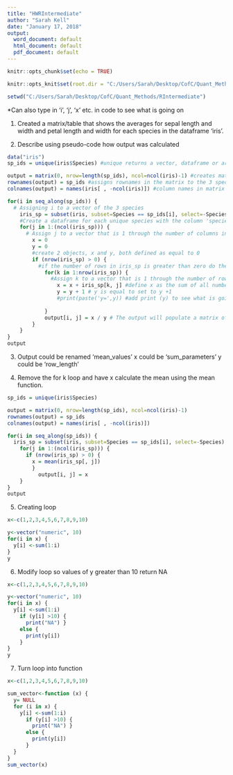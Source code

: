 ---
title: "HWRIntermediate"
author: "Sarah Kell"
date: "January 17, 2018"
output:
  word_document: default
  html_document: default
  pdf_document: default
---

```{r setup, include=FALSE}
knitr::opts_chunk$set(echo = TRUE)

knitr::opts_knit$set(root.dir = "C:/Users/Sarah/Desktop/CofC/Quant_Methods/RIntermediate")

setwd("C:/Users/Sarah/Desktop/CofC/Quant_Methods/RIntermediate")
```

*Can also type in 'i', 'j', 'x' etc. in code to see what is going on 

1.  Created a matrix/table that shows the averages for sepal length and width and petal length and width for each species in the dataframe 'iris'.

2. Describe using pseudo-code how output was calculated
```{r}
data("iris")
sp_ids = unique(iris$Species) #unique returns a vector, dataframe or array like x but with duplicate elements/rows removed. Pulled out the three species in iris and renamed them 'sp_ids' 

output = matrix(0, nrow=length(sp_ids), ncol=ncol(iris)-1) #creates matrix, 0 indicates matrix currently has no data, with rows of species names, with the number of columns within the dataframe 'iris' minus one column (to remove the species column)  
rownames(output) = sp_ids #assigns rownames in the matrix to the 3 species pulled out of the dataframe
colnames(output) = names(iris[ , -ncol(iris)]) #column names in matrix are column names in DF iris minus the last column specifically    

for(i in seq_along(sp_ids)) { 
  # Assigning i to a vector of the 3 species 
    iris_sp = subset(iris, subset=Species == sp_ids[i], select=-Species)
    #Create a dataframe for each unique species with the column 'species'              removed 
    for(j in 1:(ncol(iris_sp))) {
      # Assign j to a vector that is 1 through the number of columns in                  the subset iris_sp (in this case 1:4) 
        x = 0 
        y = 0
        #create 2 objects, x and y, both defined as equal to 0
        if (nrow(iris_sp) > 0) {
          #if the number of rows in iris_sp is greater than zero do the                      following
            for(k in 1:nrow(iris_sp)) {
              #Assign k to a vector that is 1 through the number of rows                         in the subset iris_sp (1:50) 
                x = x + iris_sp[k, j] #define x as the sum of all numbers                          in iris_sp 
                y = y + 1 # y is equal to set to y +1 
                #print(paste('y=',y)) #add print (y) to see what is going                          on 
      
            }
            output[i, j] = x / y # The output will populate a matrix of x/y which              are the averages of the variable for each species  
        }
    }
}
output
```

3. Output could be renamed 'mean_values' 
x could be 'sum_parameters'
y could be 'row_length'     


4. Remove the for k loop and have x calculate the mean using the mean function. 
```{r}
sp_ids = unique(iris$Species) 

output = matrix(0, nrow=length(sp_ids), ncol=ncol(iris)-1)  
rownames(output) = sp_ids 
colnames(output) = names(iris[ , -ncol(iris)])    

for(i in seq_along(sp_ids)) { 
  iris_sp = subset(iris, subset=Species == sp_ids[i], select=-Species)
    for(j in 1:(ncol(iris_sp))) {
      if (nrow(iris_sp) > 0) {
        x = mean(iris_sp[, j]) 
        }
          output[i, j] = x 
    }
}
output
```

5. Creating loop 
```{r}
x<-c(1,2,3,4,5,6,7,8,9,10)

y<-vector("numeric", 10)
for(i in x) {
  y[i] <-sum(1:i)
}
y
```

6. Modify loop so values of y greater than 10 return NA
```{r}
x<-c(1,2,3,4,5,6,7,8,9,10)

y<-vector("numeric", 10)
for(i in x) {
  y[i] <-sum(1:i) 
    if (y[i] >10) {
      print("NA") }
    else {
      print(y[i]) 
    }
}
y
```

7. Turn loop into function
```{r}
x<-c(1,2,3,4,5,6,7,8,9,10)

sum_vector<-function (x) {
  y= NULL 
  for (i in x) {
    y[i] <-sum(1:i)
      if (y[i] >10) {
        print("NA") }
      else {
        print(y[i])
      }
  }
}
sum_vector(x)
```
